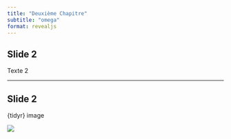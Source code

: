 ```yaml
---
title: "Deuxième Chapitre"
subtitle: "omega"
format: revealjs
---
```


## Slide 2

Texte 2

---

## Slide 2

{tidyr} image

![](img/tidyr.png)